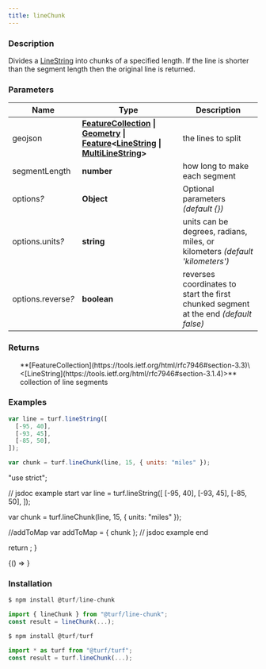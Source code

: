 ```yaml
---
title: lineChunk
---
```



### Description

Divides a [LineString](https://tools.ietf.org/html/rfc7946#section-3.1.4) into chunks of a specified length.
If the line is shorter than the segment length then the original line is returned.

### Parameters

| Name                    | Type                                                                                                                                                                                                                                                                                                                                            | Description                                                                          |
| ----------------------- | ----------------------------------------------------------------------------------------------------------------------------------------------------------------------------------------------------------------------------------------------------------------------------------------------------------------------------------------------- | ------------------------------------------------------------------------------------ |
| geojson                 | **[FeatureCollection](https://tools.ietf.org/html/rfc7946#section-3.3) \| [Geometry](https://tools.ietf.org/html/rfc7946#section-3.1) \| [Feature](https://tools.ietf.org/html/rfc7946#section-3.2)\<[LineString](https://tools.ietf.org/html/rfc7946#section-3.1.4) \| [MultiLineString](https://tools.ietf.org/html/rfc7946#section-3.1.5)>** | the lines to split                                                                   |
| segmentLength           | **number**                                                                                                                                                                                                                                                                                                                                      | how long to make each segment                                                        |
| options<i>?</i>         | **Object**                                                                                                                                                                                                                                                                                                                                      | Optional parameters _(default \{})_                                                  |
| options.units<i>?</i>   | **string**                                                                                                                                                                                                                                                                                                                                      | units can be degrees, radians, miles, or kilometers _(default 'kilometers')_         |
| options.reverse<i>?</i> | **boolean**                                                                                                                                                                                                                                                                                                                                     | reverses coordinates to start the first chunked segment at the end _(default false)_ |

### Returns

<ul>
  **[FeatureCollection](https://tools.ietf.org/html/rfc7946#section-3.3)\<[LineString](https://tools.ietf.org/html/rfc7946#section-3.1.4)>** collection of line segments

</ul>

### Examples

```javascript
var line = turf.lineString([
  [-95, 40],
  [-93, 45],
  [-85, 50],
]);

var chunk = turf.lineChunk(line, 15, { units: "miles" });
```

  "use strict";

  // jsdoc example start
  var line = turf.lineString([
    [-95, 40],
    [-93, 45],
    [-85, 50],
  ]);

  var chunk = turf.lineChunk(line, 15, { units: "miles" });

  //addToMap
  var addToMap = { chunk };
  // jsdoc example end

  return <ExampleMap addToMap={addToMap} />;
}

<BrowserOnly>{() => <Map0 />}</BrowserOnly>

### Installation

```javascript
$ npm install @turf/line-chunk

import { lineChunk } from "@turf/line-chunk";
const result = lineChunk(...);
```

```javascript
$ npm install @turf/turf

import * as turf from "@turf/turf";
const result = turf.lineChunk(...);
```
